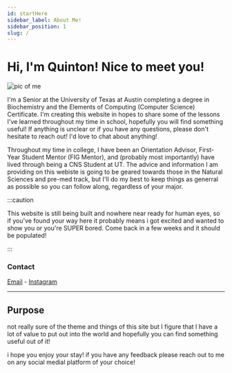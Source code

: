 ```yaml
---
id: startHere
sidebar_label: About Me!
sidebar_position: 1
slug: /
---
```


# Hi, I'm Quinton! Nice to meet you!

![pic of me](../static/img/headshot/photo.jpg)

I'm a Senior at the University of Texas at Austin completing a degree in Biochemistry and the Elements of Computing (Computer Science) Certificate. I'm creating this website in hopes to share some of the lessons I've learned throughout my time in school, hopefully you will find something useful! If anything is unclear or if you have any questions, please don't hesitate to reach out! I'd love to chat about anything!

Throughout my time in college, I have been an Orientation Advisor, First-Year Student Mentor (FIG Mentor), and (probably most importantly) have lived through being a CNS Student at UT. The advice and information I am providing on this webiste is going to be geared towards those in the Natural Sciences and pre-med track, but I'll do my best to keep things as generral as possible so you can follow along, regardless of your major.

:::caution

This website is still being built and nowhere near ready for human eyes, so if you've found your way here it probably means i got excited and wanted to show you or you're SUPER bored.
Come back in a few weeks and it should be populated!

:::

### Contact

[Email](mailto:quintonpham@gmail.com) - [Instagram](https://www.instagram.com/phamousq/)

---

## Purpose

not really sure of the theme and things of this site but I figure that I have
a lot of value to put out into the world and hopefully you can find something
useful out of it!

i hope you enjoy your stay! if you have any feedback please reach out to me on any social medial platform of your choice!
